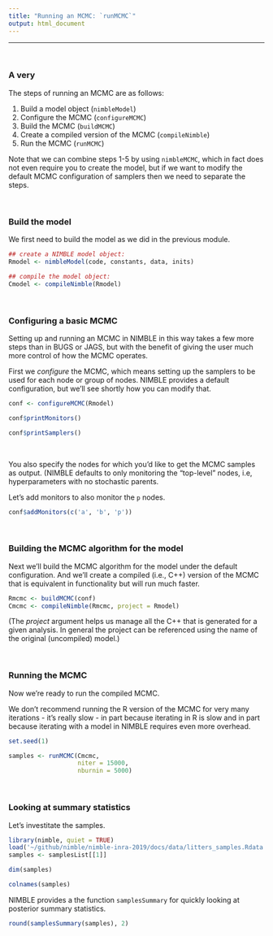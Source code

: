 ```yaml
---
title: "Running an MCMC: `runMCMC`"
output: html_document
---
```


---

\   


### A very

The steps of running an MCMC are as follows:

 1. Build a model object (`nimbleModel`)
 1. Configure the MCMC (`configureMCMC`)
 1. Build the MCMC (`buildMCMC`)
 1. Create a compiled version of the MCMC (`compileNimble`)
 1. Run the MCMC (`runMCMC`)

Note that we can combine steps 1-5 by using `nimbleMCMC`, which in fact does not even require you to create the model, but if we want to modify the default MCMC configuration of samplers then we need to separate the steps.

\  

### Build the model

We first need to build the model as we did in the previous module.


<!--
<center><img src="fig/litters_model.png"></center>
-->

```r
## create a NIMBLE model object:
Rmodel <- nimbleModel(code, constants, data, inits)

## compile the model object:
Cmodel <- compileNimble(Rmodel)
```


\  

### Configuring a basic MCMC

Setting up and running an MCMC in NIMBLE in this way takes a few more steps than in BUGS or JAGS, but with the benefit of giving the user much more control of how the MCMC operates.

First we *configure* the MCMC, which means setting up the samplers to be used for each node or group of nodes. NIMBLE provides a default configuration, but we'll see shortly how you can modify that. 


<!--
<center><img src="fig/litters_configure.png"></center>
-->

```r
conf <- configureMCMC(Rmodel)

conf$printMonitors()

conf$printSamplers()
```


\  

You also specify the nodes for which you'd like to get the MCMC samples as output. (NIMBLE defaults to only monitoring the "top-level" nodes, i.e, hyperparameters with no stochastic parents.

Let's add monitors to also monitor the `p` nodes.


<!--
<center><img src="fig/litters_add_monitors.png"></center>
-->

```r
conf$addMonitors(c('a', 'b', 'p'))
```

\  

### Building the MCMC algorithm for the model 

Next we'll build the MCMC algorithm for the model under the default configuration. And we'll create a compiled (i.e., C++) version of the MCMC that is equivalent in functionality but will run much faster.


<!--
<center><img src="fig/litters_compile_mcmc.png"></center>
-->

```r
Rmcmc <- buildMCMC(conf)
Cmcmc <- compileNimble(Rmcmc, project = Rmodel)
```


(The *project* argument helps us manage all the C++ that is generated for a given analysis. In general the project can be referenced using the name of the original (uncompiled) model.)

\  

### Running the MCMC

Now we're ready to run the compiled MCMC.

We don't recommend running the R version of the MCMC for very many iterations - it's really slow - in part because iterating in R is slow and in part because iterating with a model in NIMBLE requires even more overhead. 


<!--
<center><img src="fig/litters_run_mcmc.png"></center>
-->

```r
set.seed(1)

samples <- runMCMC(Cmcmc,
                   niter = 15000,
                   nburnin = 5000)
```


\   

### Looking at summary statistics

Let's investitate the samples.



```r
library(nimble, quiet = TRUE)
load('~/github/nimble/nimble-inra-2019/docs/data/litters_samples.Rdata')
samples <- samplesList[[1]]
```




```r
dim(samples)

colnames(samples)
```

NIMBLE provides a the function `samplesSummary` for quickly looking at posterior summary statistics.

```r
round(samplesSummary(samples), 2)
```



\  

\  

\  

\  

\  

\  

\  

\  

\  

\  

\  

\  

\  

\  



